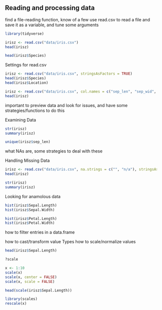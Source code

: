 ## Reading and processing data


find a file-reading function, know of a few
use read.csv to read a file and save it as a variable, and tune some arguments

```r
library(tidyverse)
```

```r
irisz <- read.csv("data/iris.csv")
head(irisz)
```

```r
head(irisz$Species)
```

Settings for read.csv

```r
irisz <- read.csv("data/iris.csv", stringsAsFactors = TRUE)
head(irisz$Species)
head(irisz$Location)
```

```r
irisz <- read.csv("data/iris.csv", col.names = c("sep_len", "sep_wid", "pet_len", "pet_wid", "species", "loc"))
head(irisz)
```

important to preview data and look for issues, and have some strategies/functions to do this

Examining Data

```r
str(irisz)
summary(irisz)
```

```r
unique(irisz$sep_len)
```

what NAs are, some strategies to deal with these

Handling Missing Data

```r
irisz <- read.csv("data/iris.csv", na.strings = c("", "n/a"), stringsAsFactors = TRUE)
head(irisz)
```

```r
str(irisz)
summary(irisz)
```

Looking for anamolous data

```r
hist(irisz$Sepal.Length)
hist(irisz$Sepal.Width)
```

```r
hist(irisz$Petal.Length)
hist(irisz$Petal.Width)
```

how to filter entries in a data.frame


how to cast/transform value Types
how to scale/normalize values

```r
head(irisz$Sepal.Length)
```

```r
?scale
```

```r
x <- 1:10
scale(x)
scale(x, center = FALSE)
scale(x, scale = FALSE)
```

```r
head(scale(irisz$Sepal.Length))
```

```r
library(scales)
rescale(x)        
```

